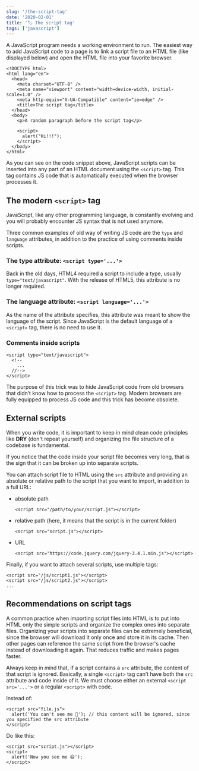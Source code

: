 ```yaml
---
slug: '/the-script-tag'
date: '2020-02-01'
title: '🏷️ The script tag'
tags: ['javascript']
---
```


A JavaScript program needs a working environment to run.
The easiest way to add JavaScript code to a page is to link a script file to an HTML file (like displayed below) and open the HTML file into your favorite browser.

```
<!DOCTYPE html>
<html lang="en">
  <head>
    <meta charset="UTF-8" />
    <meta name="viewport" content="width=device-width, initial-scale=1.0" />
    <meta http-equiv="X-UA-Compatible" content="ie=edge" />
    <title>The script tag</title>
  </head>
  <body>
    <p>A random paragraph before the script tag</p>

    <script>
      alert("Hi!!!");
    </script>
  </body>
</html>
```

As you can see on the code snippet above, JavaScript scripts can be inserted into any part of an HTML document using the `<script>` tag.
This tag contains JS code that is automatically executed when the browser processes it.

## The modern `<script>` tag

JavaScript, like any other programming language, is constantly evolving and you will probably encounter JS syntax that is not used anymore.

Three common examples of old way of writing JS code are the `type` and `language` attributes, in addition to the practice of using comments inside scripts.

### The type attribute: `<script type='...'>`

Back in the old days, HTML4 required a script to include a type, usually `type="text/javascript"`.
With the release of HTML5, this attribute is no longer required.

### The language attribute: `<script language='...'>`

As the name of the attribute specifies, this attribute was meant to show the language of the script.
Since JavaScript is the default language of a `<script>` tag, there is no need to use it.

### Comments inside scripts

```
<script type="text/javascript">
  <!--
    ...
  //-->
</script>
```

The purpose of this trick was to hide JavaScript code from old browsers that didn’t know how to process the `<script>` tag.
Modern browsers are fully equipped to process JS code and this trick has become obsolete.

## External scripts

When you write code, it is important to keep in mind clean code principles like **DRY** (don't repeat yourself)
and organizing the file structure of a codebase is fundamental.

If you notice that the code inside your script file becomes very long, that is the sign that it can be broken up into separate scripts.

You can attach script file to HTML using the `src` attribute and providing an absolute or relative path to the script that you want to import, in addition to a full URL:

- absolute path

  ```
  <script src="/path/to/your/script.js"></script>
  ```

- relative path (here, it means that the script is in the current folder)

  ```
  <script src="script.js"></script>
  ```

- URL
  ```
  <script src="https://code.jquery.com/jquery-3.4.1.min.js"></script>
  ```

Finally, if you want to attach several scripts, use multiple tags:

```
<script src="/js/script1.js"></script>
<script src="/js/script2.js"></script>
...
```

## Recommendations on script tags

A common practice when importing script files into HTML is to put into HTML only the simple scripts and organize the complex ones into separate files.
Organizing your scripts into separate files can be extremely beneficial, since the browser will download it only once and store it in its cache.
Then other pages can reference the same script from the browser's cache instead of downloading it again.
That reduces traffic and makes pages faster.

Always keep in mind that, if a script contains a `src` attribute, the content of that script is ignored.
Basically, a single `<script>` tag can’t have both the `src` attribute and code inside of it.
We must choose either an external `<script src='...'>` or a regular `<script>` with code.

Instead of:

```
<script src="file.js">
  alert('You can't see me 🙈'); // this content will be ignored, since you specified the src attribute
</script>
```

Do like this:

```
<script src="script.js"></script>
<script>
  alert('Now you see me 😃');
</script>
```
